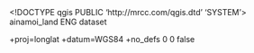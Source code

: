 <!DOCTYPE qgis PUBLIC 'http://mrcc.com/qgis.dtd' 'SYSTEM'>
<qgis version="3.34.2-Prizren">
  <identifier>ainamoi_land</identifier>
  <parentidentifier></parentidentifier>
  <language>ENG</language>
  <type>dataset</type>
  <title>ainamoi_land</title>
  <abstract></abstract>
  <links/>
  <dates/>
  <fees></fees>
  <encoding></encoding>
  <crs>
    <spatialrefsys nativeFormat="Wkt">
      <wkt></wkt>
      <proj4>+proj=longlat +datum=WGS84 +no_defs</proj4>
      <srsid>0</srsid>
      <srid>0</srid>
      <authid></authid>
      <description></description>
      <projectionacronym></projectionacronym>
      <ellipsoidacronym></ellipsoidacronym>
      <geographicflag>false</geographicflag>
    </spatialrefsys>
  </crs>
  <extent/>
</qgis>
